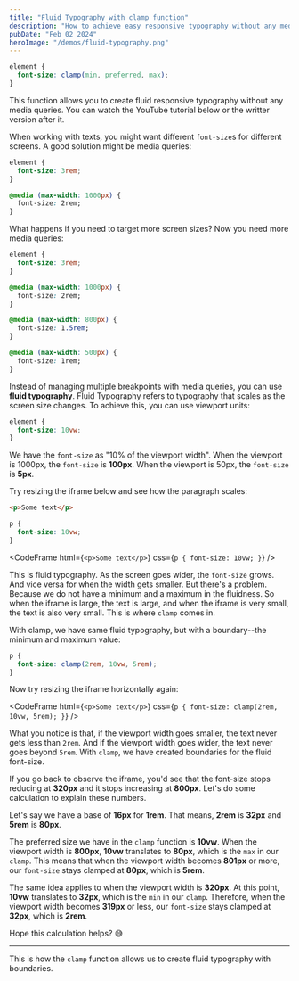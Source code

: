 ```yaml
---
title: "Fluid Typography with clamp function"
description: "How to achieve easy responsive typography without any media queries"
pubDate: "Feb 02 2024"
heroImage: "/demos/fluid-typography.png"
---
```



```css
element {
  font-size: clamp(min, preferred, max);
}
```

This function allows you to create fluid responsive typography without any media queries. You can watch the YouTube tutorial below or the writter version after it.


<YouTube id="JXlMu3w9_eM" />

When working with texts, you might want different `font-size`s for different screens. A good solution might be media queries:

```css
element {
  font-size: 3rem;
}

@media (max-width: 1000px) {
  font-size: 2rem;
}
```

What happens if you need to target more screen sizes? Now you need more media queries:

```css
element {
  font-size: 3rem;
}

@media (max-width: 1000px) {
  font-size: 2rem;
}

@media (max-width: 800px) {
  font-size: 1.5rem;
}

@media (max-width: 500px) {
  font-size: 1rem;
}
```

Instead of managing multiple breakpoints with media queries, you can use **fluid typography**. Fluid Typography refers to typography that scales as the screen size changes. To achieve this, you can use viewport units:

```css
element {
  font-size: 10vw;
}
```

We have the `font-size` as "10% of the viewport width". When the viewport is 1000px, the `font-size` is **100px**. When the viewport is 50px, the `font-size` is **5px**.

Try resizing the iframe below and see how the paragraph scales:

```html
<p>Some text</p>
```

```css
p {
  font-size: 10vw;
}
```

<CodeFrame
  html={`<p>Some text</p>`}
  css={`
    p {
      font-size: 10vw;
    }
  `}
/>

This is fluid typography. As the screen goes wider, the `font-size` grows. And vice versa for when the width gets smaller. But there's a problem. Because we do not have a minimum and a maximum in the fluidness. So when the iframe is large, the text is large, and when the iframe is very small, the text is also very small. This is where `clamp` comes in.

With clamp, we have same fluid typography, but with a boundary--the minimum and maximum value:

```css
p {
  font-size: clamp(2rem, 10vw, 5rem);
}
```

Now try resizing the iframe horizontally again:

<CodeFrame
  html={`<p>Some text</p>`}
  css={`
    p {
      font-size: clamp(2rem, 10vw, 5rem);
    }
  `}
/>

What you notice is that, if the viewport width goes smaller, the text never gets less than `2rem`. And if the viewport width goes wider, the text never goes beyond `5rem`. With `clamp`, we have created boundaries for the fluid font-size.

If you go back to observe the iframe, you'd see that the font-size stops reducing at **320px** and it stops increasing at **800px**. Let's do some calculation to explain these numbers.

Let's say we have a base of **16px** for **1rem**. That means, **2rem** is **32px** and **5rem** is **80px**.

The preferred size we have in the `clamp` function is **10vw**. When the viewport width is **800px**, **10vw** translates to **80px**, which is the `max` in our `clamp`. This means that when the viewport width becomes **801px** or more, our `font-size` stays clamped at **80px**, which is **5rem**.

The same idea applies to when the viewport width is **320px**. At this point, **10vw** translates to **32px**, which is the `min` in our `clamp`. Therefore, when the viewport width becomes **319px** or less, our `font-size` stays clamped at **32px**, which is **2rem**.

Hope this calculation helps? 😅

---

This is how the `clamp` function allows us to create fluid typography with boundaries.
